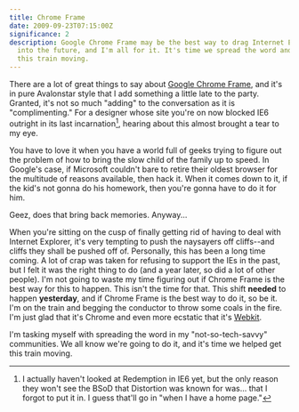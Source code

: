 ```yaml
---
title: Chrome Frame
date: 2009-09-23T07:15:00Z
significance: 2
description: Google Chrome Frame may be the best way to drag Internet Explorer
  into the future, and I'm all for it. It's time we spread the word and help get
  this train moving.
---
```


There are a lot of great things to say about [Google Chrome Frame][1], and it's in pure Avalonstar style that I add something a little late to the party. Granted, it's not so much "adding" to the conversation as it is "complimenting." For a designer whose site you're on now blocked IE6 outright in its last incarnation[^1], hearing about this almost brought a tear to my eye.

You have to love it when you have a world full of geeks trying to figure out the problem of how to bring the slow child of the family up to speed. In Google's case, if Microsoft couldn't bare to retire their oldest browser for the multitude of reasons available, then hack it.  When it comes down to it, if the kid's not gonna do his homework, then you're gonna have to do it for him.

Geez, does that bring back memories. Anyway...

When you're sitting on the cusp of finally getting rid of having to deal with Internet Explorer, it's very tempting to push the naysayers off cliffs--and cliffs they shall be pushed off of. Personally, this has been a long time coming. A lot of crap was taken for refusing to support the IEs in the past, but I felt it was the right thing to do (and a year later, so did a lot of other people). I'm not going to waste my time figuring out if Chrome Frame is the best way for this to happen. This isn't the time for that. This shift **needed** to happen **yesterday**, and if Chrome Frame is the best way to do it, so be it. I'm on the train and begging the conductor to throw some coals in the fire. I'm just glad that it's Chrome and even more ecstatic that it's [Webkit][2].

I'm tasking myself with spreading the word in my "not-so-tech-savvy" communities. We all know we're going to do it, and it's time we helped get this train moving.

[^1]: I actually haven't looked at Redemption in IE6 yet, but the only reason they won't see the BSoD that Distortion was known for was... that I forgot to put it in. I guess that'll go in "when I have a home page."

[1]: http://code.google.com/chrome/chromeframe/
[2]: http://webkit.org/
